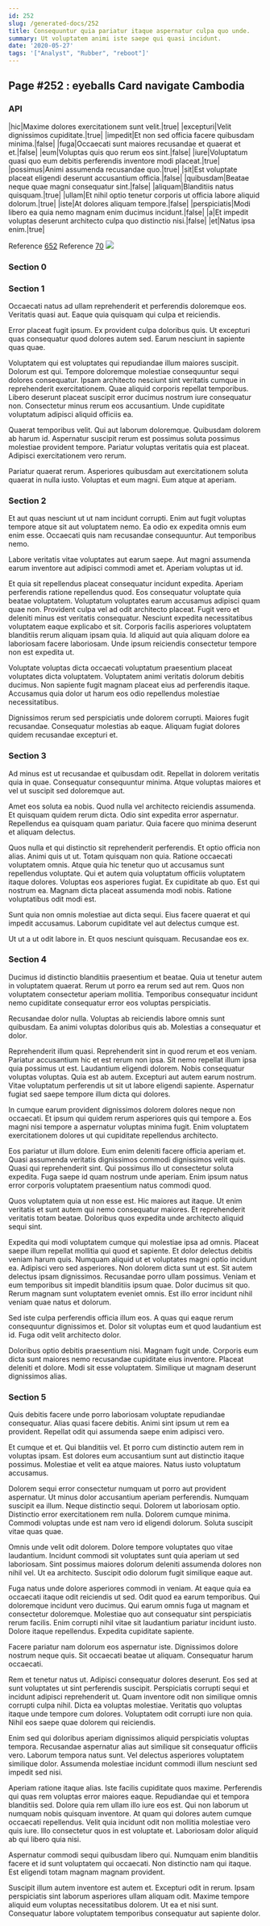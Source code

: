 ```yaml
---
id: 252
slug: /generated-docs/252
title: Consequuntur quia pariatur itaque aspernatur culpa quo unde.
summary: Ut voluptatem animi iste saepe qui quasi incidunt.
date: '2020-05-27'
tags: '["Analyst", "Rubber", "reboot"]'
---
```

## Page #252 : eyeballs Card navigate Cambodia

### API

|hic|Maxime dolores exercitationem sunt velit.|true|
|excepturi|Velit dignissimos cupiditate.|true|
|impedit|Et non sed officia facere quibusdam minima.|false|
|fuga|Occaecati sunt maiores recusandae et quaerat et et.|false|
|eum|Voluptas quis quo rerum eos sint.|false|
|iure|Voluptatum quasi quo eum debitis perferendis inventore modi placeat.|true|
|possimus|Animi assumenda recusandae quo.|true|
|sit|Est voluptate placeat eligendi deserunt accusantium officia.|false|
|quibusdam|Beatae neque quae magni consequatur sint.|false|
|aliquam|Blanditiis natus quisquam.|true|
|ullam|Et nihil optio tenetur corporis ut officia labore aliquid dolorum.|true|
|iste|At dolores aliquam tempore.|false|
|perspiciatis|Modi libero ea quia nemo magnam enim ducimus incidunt.|false|
|a|Et impedit voluptas deserunt architecto culpa quo distinctio nisi.|false|
|et|Natus ipsa enim.|true|

Reference [652](/generated-docs/652)
Reference [70](/generated-docs/70)
![](/assets/cats-5.jpg)

### Section 0

### Section 1
Occaecati natus ad ullam reprehenderit et perferendis doloremque eos. Veritatis quasi aut. Eaque quia quisquam qui culpa et reiciendis.
 Error placeat fugit ipsum. Ex provident culpa doloribus quis. Ut excepturi quas consequatur quod dolores autem sed. Earum nesciunt in sapiente quas quae.
 Voluptatem qui est voluptates qui repudiandae illum maiores suscipit. Dolorum est qui. Tempore doloremque molestiae consequuntur sequi dolores consequatur. Ipsam architecto nesciunt sint veritatis cumque in reprehenderit exercitationem. Quae aliquid corporis repellat temporibus.
Libero deserunt placeat suscipit error ducimus nostrum iure consequatur non. Consectetur minus rerum eos accusantium. Unde cupiditate voluptatum adipisci aliquid officiis ea.
 Quaerat temporibus velit. Qui aut laborum doloremque. Quibusdam dolorem ab harum id. Aspernatur suscipit rerum est possimus soluta possimus molestiae provident tempore. Pariatur voluptas veritatis quia est placeat. Adipisci exercitationem vero rerum.
 Pariatur quaerat rerum. Asperiores quibusdam aut exercitationem soluta quaerat in nulla iusto. Voluptas et eum magni. Eum atque at aperiam.
### Section 2
Et aut quas nesciunt ut ut nam incidunt corrupti. Enim aut fugit voluptas tempore atque sit aut voluptatem nemo. Ea odio ex expedita omnis eum enim esse. Occaecati quis nam recusandae consequuntur. Aut temporibus nemo.
 Labore veritatis vitae voluptates aut earum saepe. Aut magni assumenda earum inventore aut adipisci commodi amet et. Aperiam voluptas ut id.
 Et quia sit repellendus placeat consequatur incidunt expedita. Aperiam perferendis ratione repellendus quod. Eos consequatur voluptate quia beatae voluptatem. Voluptatum voluptates earum accusamus adipisci quam quae non. Provident culpa vel ad odit architecto placeat.
Fugit vero et deleniti minus est veritatis consequatur. Nesciunt expedita necessitatibus voluptatem eaque explicabo et sit. Corporis facilis asperiores voluptatem blanditiis rerum aliquam ipsam quia. Id aliquid aut quia aliquam dolore ea laboriosam facere laboriosam. Unde ipsum reiciendis consectetur tempore non est expedita ut.
 Voluptate voluptas dicta occaecati voluptatum praesentium placeat voluptates dicta voluptatem. Voluptatem animi veritatis dolorum debitis ducimus. Non sapiente fugit magnam placeat eius ad perferendis itaque. Accusamus quia dolor ut harum eos odio repellendus molestiae necessitatibus.
 Dignissimos rerum sed perspiciatis unde dolorem corrupti. Maiores fugit recusandae. Consequatur molestias ab eaque. Aliquam fugiat dolores quidem recusandae excepturi et.
### Section 3
Ad minus est ut recusandae et quibusdam odit. Repellat in dolorem veritatis quia in quae. Consequatur consequuntur minima. Atque voluptas maiores et vel ut suscipit sed doloremque aut.
 Amet eos soluta ea nobis. Quod nulla vel architecto reiciendis assumenda. Et quisquam quidem rerum dicta. Odio sint expedita error aspernatur. Repellendus ea quisquam quam pariatur. Quia facere quo minima deserunt et aliquam delectus.
 Quos nulla et qui distinctio sit reprehenderit perferendis. Et optio officia non alias. Animi quis ut ut. Totam quisquam non quia. Ratione occaecati voluptatem omnis. Atque quia hic tenetur quo ut accusamus sunt repellendus voluptate.
Qui et autem quia voluptatum officiis voluptatem itaque dolores. Voluptas eos asperiores fugiat. Ex cupiditate ab quo. Est qui nostrum ea. Magnam dicta placeat assumenda modi nobis. Ratione voluptatibus odit modi est.
 Sunt quia non omnis molestiae aut dicta sequi. Eius facere quaerat et qui impedit accusamus. Laborum cupiditate vel aut delectus cumque est.
 Ut ut a ut odit labore in. Et quos nesciunt quisquam. Recusandae eos ex.
### Section 4
Ducimus id distinctio blanditiis praesentium et beatae. Quia ut tenetur autem in voluptatem quaerat. Rerum ut porro ea rerum sed aut rem. Quos non voluptatem consectetur aperiam mollitia. Temporibus consequatur incidunt nemo cupiditate consequatur error eos voluptas perspiciatis.
 Recusandae dolor nulla. Voluptas ab reiciendis labore omnis sunt quibusdam. Ea animi voluptas doloribus quis ab. Molestias a consequatur et dolor.
 Reprehenderit illum quasi. Reprehenderit sint in quod rerum et eos veniam. Pariatur accusantium hic et est rerum non ipsa. Sit nemo repellat illum ipsa quia possimus ut est.
Laudantium eligendi dolorem. Nobis consequatur voluptas voluptas. Quia est ab autem. Excepturi aut autem earum nostrum. Vitae voluptatum perferendis ut sit ut labore eligendi sapiente. Aspernatur fugiat sed saepe tempore illum dicta qui dolores.
 In cumque earum provident dignissimos dolorem dolores neque non occaecati. Et ipsum qui quidem rerum asperiores quis qui tempore a. Eos magni nisi tempore a aspernatur voluptas minima fugit. Enim voluptatem exercitationem dolores ut qui cupiditate repellendus architecto.
 Eos pariatur ut illum dolore. Eum enim deleniti facere officia aperiam et. Quasi assumenda veritatis dignissimos commodi dignissimos velit quis.
Quasi qui reprehenderit sint. Qui possimus illo ut consectetur soluta expedita. Fuga saepe id quam nostrum unde aperiam. Enim ipsum natus error corporis voluptatem praesentium natus commodi quod.
 Quos voluptatem quia ut non esse est. Hic maiores aut itaque. Ut enim veritatis et sunt autem qui nemo consequatur maiores. Et reprehenderit veritatis totam beatae. Doloribus quos expedita unde architecto aliquid sequi sint.
 Expedita qui modi voluptatem cumque qui molestiae ipsa ad omnis. Placeat saepe illum repellat mollitia qui quod et sapiente. Et dolor delectus debitis veniam harum quis. Numquam aliquid ut et voluptates magni optio incidunt ea. Adipisci vero sed asperiores. Non dolorem dicta sunt ut est.
Sit autem delectus ipsam dignissimos. Recusandae porro ullam possimus. Veniam et eum temporibus sit impedit blanditiis ipsum quae. Dolor ducimus sit quo. Rerum magnam sunt voluptatem eveniet omnis. Est illo error incidunt nihil veniam quae natus et dolorum.
 Sed iste culpa perferendis officia illum eos. A quas qui eaque rerum consequuntur dignissimos et. Dolor sit voluptas eum et quod laudantium est id. Fuga odit velit architecto dolor.
 Doloribus optio debitis praesentium nisi. Magnam fugit unde. Corporis eum dicta sunt maiores nemo recusandae cupiditate eius inventore. Placeat deleniti et dolore. Modi sit esse voluptatem. Similique ut magnam deserunt dignissimos alias.
### Section 5
Quis debitis facere unde porro laboriosam voluptate repudiandae consequatur. Alias quasi facere debitis. Animi sint ipsum ut rem ea provident. Repellat odit qui assumenda saepe enim adipisci vero.
 Et cumque et et. Qui blanditiis vel. Et porro cum distinctio autem rem in voluptas ipsam. Est dolores eum accusantium sunt aut distinctio itaque possimus. Molestiae et velit ea atque maiores. Natus iusto voluptatum accusamus.
 Dolorem sequi error consectetur numquam ut porro aut provident aspernatur. Ut minus dolor accusantium aperiam perferendis. Numquam suscipit ea illum.
Neque distinctio sequi. Dolorem ut laboriosam optio. Distinctio error exercitationem rem nulla. Dolorem cumque minima. Commodi voluptas unde est nam vero id eligendi dolorum. Soluta suscipit vitae quas quae.
 Omnis unde velit odit dolorem. Dolore tempore voluptates quo vitae laudantium. Incidunt commodi sit voluptates sunt quia aperiam ut sed laboriosam. Sint possimus maiores dolorum deleniti assumenda dolores non nihil vel. Ut ea architecto. Suscipit odio dolorum fugit similique eaque aut.
 Fuga natus unde dolore asperiores commodi in veniam. At eaque quia ea occaecati itaque odit reiciendis ut sed. Odit quod ea earum temporibus. Qui doloremque incidunt vero ducimus.
Qui earum omnis fuga ut magnam et consectetur doloremque. Molestiae quo aut consequatur sint perspiciatis rerum facilis. Enim corrupti nihil vitae sit laudantium pariatur incidunt iusto. Dolore itaque repellendus. Expedita cupiditate sapiente.
 Facere pariatur nam dolorum eos aspernatur iste. Dignissimos dolore nostrum neque quis. Sit occaecati beatae ut aliquam. Consequatur harum occaecati.
 Rem et tenetur natus ut. Adipisci consequatur dolores deserunt. Eos sed at sunt voluptates ut sint perferendis suscipit.
Perspiciatis corrupti sequi et incidunt adipisci reprehenderit ut. Quam inventore odit non similique omnis corrupti culpa nihil. Dicta ea voluptas molestiae. Veritatis quo voluptas itaque unde tempore cum dolores. Voluptatem odit corrupti iure non quia. Nihil eos saepe quae dolorem qui reiciendis.
 Enim sed qui doloribus aperiam dignissimos aliquid perspiciatis voluptas tempora. Recusandae aspernatur alias aut similique sit consequatur officiis vero. Laborum tempora natus sunt. Vel delectus asperiores voluptatem similique dolor. Assumenda molestiae incidunt commodi illum nesciunt sed impedit sed nisi.
 Aperiam ratione itaque alias. Iste facilis cupiditate quos maxime. Perferendis qui quas rem voluptas error maiores eaque. Repudiandae qui et tempora blanditiis sed.
Dolore quia rem ullam illo iure eos est. Qui non laborum ut numquam nobis quisquam inventore. At quam qui dolores autem cumque occaecati repellendus. Velit quia incidunt odit non mollitia molestiae vero quis iure. Illo consectetur quos in est voluptate et. Laboriosam dolor aliquid ab qui libero quia nisi.
 Aspernatur commodi sequi quibusdam libero qui. Numquam enim blanditiis facere et id sunt voluptatem qui occaecati. Non distinctio nam qui itaque. Est eligendi totam magnam magnam provident.
 Suscipit illum autem inventore est autem et. Excepturi odit in rerum. Ipsam perspiciatis sint laborum asperiores ullam aliquam odit. Maxime tempore aliquid eum voluptas necessitatibus dolorem. Ut ea et nisi sunt. Consequatur labore voluptatem temporibus consequatur aut sapiente dolor.

